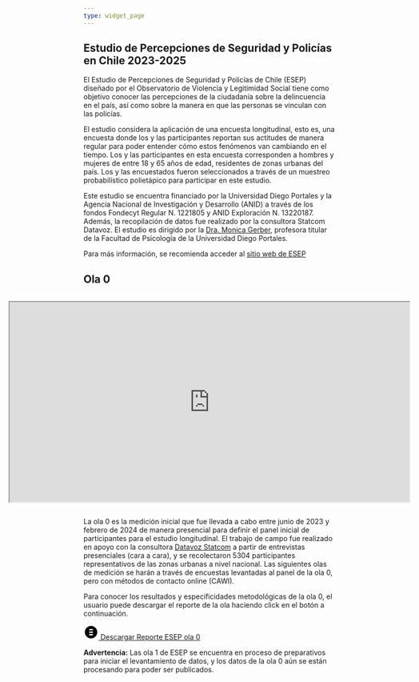 ```yaml
---
type: widget_page
---
```


## Estudio de Percepciones de Seguridad y Policías en Chile 2023-2025

El Estudio de Percepciones de Seguridad y Policías de Chile (ESEP) diseñado por el Observatorio de Violencia y Legitimidad Social tiene como objetivo conocer las percepciones de la ciudadanía sobre la delincuencia en el país, así como sobre la manera en que las personas se vinculan con las policías. 

El estudio considera la aplicación de una encuesta longitudinal, esto es, una encuesta donde los y las participantes reportan sus actitudes de manera regular para poder entender cómo estos fenómenos van cambiando en el tiempo. Los y las participantes en esta encuesta corresponden a hombres y mujeres de entre 18 y 65 años de edad, residentes de zonas urbanas del país. Los y las encuestados fueron seleccionados a través de un muestreo probabilístico polietápico para participar en este estudio. 

Este estudio se encuentra financiado por la Universidad Diego Portales y la Agencia Nacional de Investigación y Desarrollo (ANID) a través de los fondos Fondecyt Regular N. 1221805 y ANID Exploración N. 13220187. Además, la recopilación de datos fue realizado por la consultora Statcom Datavoz. El estudio es dirigido por la [Dra. Monica Gerber](https://oles2.netlify.app/author/monica-m.-gerber/), profesora titular de la Facultad de Psicología de la Universidad Diego Portales.

Para más información, se recomienda acceder al [sitio web de ESEP](https://esep.netlify.app/)

## Ola 0

<div style="display: flex; justify-content: center;">
  <iframe width="800" height="400" marginheight="0" marginwidth="0" src="https://olescl.quarto.pub/prealas-esep/#/title-slide"></iframe>
</div>

La ola 0 es la medición inicial que fue llevada a cabo entre junio de 2023 y febrero de 2024 de manera presencial para definir el panel inicial de participantes para el estudio longitudinal. El trabajo de campo fue realizado en apoyo con la consultora [Datavoz Statcom](https://datavoz.cl/) a partir de entrevistas presenciales (cara a cara), y se recolectaron 5304 participantes representativos de las zonas urbanas a nivel nacional. Las siguientes olas de medición se harán a través de encuestas levantadas al panel de la ola 0, pero con métodos de contacto online (CAWI). 

Para conocer los resultados y especificidades metodológicas de la ola 0, el usuario puede descargar el reporte de la ola haciendo click en el botón a continuación.

<html lang="en">
<head>
    <meta charset="UTF-8">
    <meta name="viewport" content="width=device-width, initial-scale=1.0">
    <title>Botón Informe</title>
    <link rel="stylesheet" href="styles.css">
</head>
<body>
    <a href="https://raw.githack.com/oles-cl/esep_presentations/main/report/w0_report.pdf" class="report-button" download>
        <svg class="icon" xmlns="http://www.w3.org/2000/svg" width="30" height="30" viewBox="0 0 24 24">
            <path d="M0 0h24v24H0z" fill="none"/>
            <path d="M12 2C6.48 2 2 6.48 2 12s4.48 10 10 10 10-4.48 10-10S17.52 2 12 2zm3 15h-6v-2h6v2zm0-4h-6v-2h6v2zm0-4h-6V7h6v2z"/>
        </svg>
        Descargar Reporte ESEP ola 0
    </a>

    <p><strong>Advertencia:</strong> Las ola 1 de ESEP se encuentra en proceso de preparativos para iniciar el levantamiento de datos, y los datos de la ola 0 aún se están procesando para poder ser publicados.</p>
</body>
</html>
